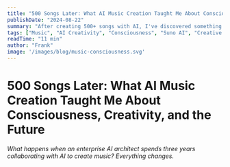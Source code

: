 ```yaml
---
title: "500 Songs Later: What AI Music Creation Taught Me About Consciousness, Creativity, and the Future"
publishDate: "2024-08-22"
summary: "After creating 500+ songs with AI, I've discovered something profound: music isn't just entertainment—it's consciousness technology. Here's what I learned from my journey into AI-human musical collaboration."
tags: ["Music", "AI Creativity", "Consciousness", "Suno AI", "Creative Process"]
readTime: "11 min"
author: "Frank"
image: '/images/blog/music-consciousness.svg'
---
```


# 500 Songs Later: What AI Music Creation Taught Me About Consciousness, Creativity, and the Future

*What happens when an enterprise AI architect spends three years collaborating with AI to create music? Everything changes.*

